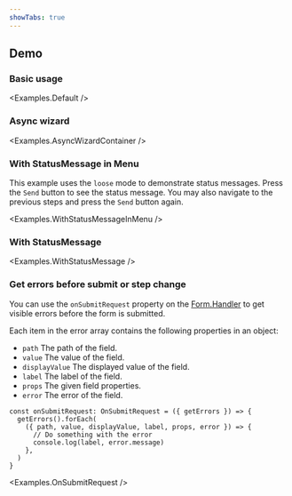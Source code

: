 ```yaml
---
showTabs: true
---
```



## Demo

### Basic usage

<Examples.Default />

### Async wizard

<Examples.AsyncWizardContainer />

### With StatusMessage in Menu

This example uses the `loose` mode to demonstrate status messages. Press the `Send` button to see the status message. You may also navigate to the previous steps and press the `Send` button again.

<Examples.WithStatusMessageInMenu />

### With StatusMessage

<Examples.WithStatusMessage />

### Get errors before submit or step change

You can use the `onSubmitRequest` property on the [Form.Handler](/uilib/extensions/forms/Form/Handler/) to get visible errors before the form is submitted.

Each item in the error array contains the following properties in an object:

- `path` The path of the field.
- `value` The value of the field.
- `displayValue` The displayed value of the field.
- `label` The label of the field.
- `props` The given field properties.
- `error` The error of the field.

```tsx
const onSubmitRequest: OnSubmitRequest = ({ getErrors }) => {
  getErrors().forEach(
    ({ path, value, displayValue, label, props, error }) => {
      // Do something with the error
      console.log(label, error.message)
    },
  )
}
```

<Examples.OnSubmitRequest />
